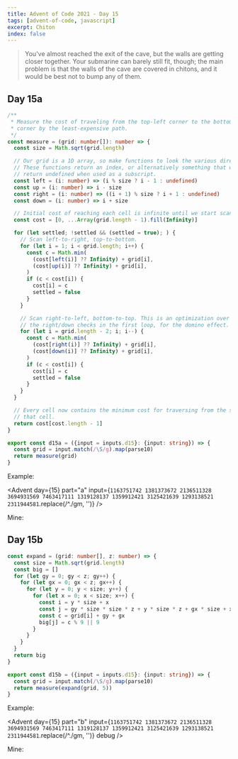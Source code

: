 ```yaml
---
title: Advent of Code 2021 - Day 15
tags: [advent-of-code, javascript]
excerpt: Chiton
index: false
---
```


> You've almost reached the exit of the cave, but the walls are getting closer
> together. Your submarine can barely still fit, though; the main problem is
> that the walls of the cave are covered in chitons, and it would be best not to
> bump any of them.

## Day 15a

```typescript
/**
 * Measure the cost of traveling from the top-left corner to the bottom-right
 * corner by the least-expensive path.
 */
const measure = (grid: number[]): number => {
  const size = Math.sqrt(grid.length)

  // Our grid is a 1D array, so make functions to look the various directions.
  // These functions return an index, or alternatively something that will
  // return undefined when used as a subscript.
  const left = (i: number) => (i % size ? i - 1 : undefined)
  const up = (i: number) => i - size
  const right = (i: number) => ((i + 1) % size ? i + 1 : undefined)
  const down = (i: number) => i + size

  // Initial cost of reaching each cell is infinite until we start scanning.
  const cost = [0, ...Array(grid.length - 1).fill(Infinity)]

  for (let settled; !settled && (settled = true); ) {
    // Scan left-to-right, top-to-bottom.
    for (let i = 1; i < grid.length; i++) {
      const c = Math.min(
        (cost[left(i)] ?? Infinity) + grid[i],
        (cost[up(i)] ?? Infinity) + grid[i],
      )
      if (c < cost[i]) {
        cost[i] = c
        settled = false
      }
    }

    // Scan right-to-left, bottom-to-top. This is an optimization over putting
    // the right/down checks in the first loop, for the domino effect.
    for (let i = grid.length - 2; i; i--) {
      const c = Math.min(
        (cost[right(i)] ?? Infinity) + grid[i],
        (cost[down(i)] ?? Infinity) + grid[i],
      )
      if (c < cost[i]) {
        cost[i] = c
        settled = false
      }
    }
  }

  // Every cell now contains the minimum cost for traversing from the start to
  // that cell.
  return cost[cost.length - 1]
}

export const d15a = ({input = inputs.d15}: {input: string}) => {
  const grid = input.match(/\S/g).map(parse10)
  return measure(grid)
}
```

Example:

<Advent day={15} part="a" input={`
1163751742
1381373672
2136511328
3694931569
7463417111
1319128137
1359912421
3125421639
1293138521
2311944581
`.replace(/^\./gm, '')} />

Mine:

<Advent day={15} part="a" />

## Day 15b

```typescript
const expand = (grid: number[], z: number) => {
  const size = Math.sqrt(grid.length)
  const big = []
  for (let gy = 0; gy < z; gy++) {
    for (let gx = 0; gx < z; gx++) {
      for (let y = 0; y < size; y++) {
        for (let x = 0; x < size; x++) {
          const i = y * size + x
          const j = gy * size * size * z + y * size * z + gx * size + x
          const c = grid[i] + gy + gx
          big[j] = c % 9 || 9
        }
      }
    }
  }
  return big
}

export const d15b = ({input = inputs.d15}: {input: string}) => {
  const grid = input.match(/\S/g).map(parse10)
  return measure(expand(grid, 5))
}
```

Example:

<Advent day={15} part="b" input={`
1163751742
1381373672
2136511328
3694931569
7463417111
1319128137
1359912421
3125421639
1293138521
2311944581
`.replace(/^\./gm, '')} debug />

Mine:

<Advent day={15} part="b" debug />
